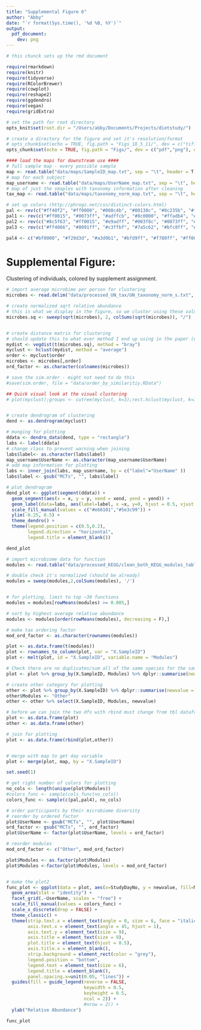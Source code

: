 ```yaml
---
title: "Supplemental Figure 6"
author: "Abby"
date: "`r format(Sys.time(), '%d %B, %Y')`"
output: 
  pdf_document:
    dev: png
---
```





```r
# this chunck sets up the rmd document

require(rmarkdown)
require(knitr)
require(tidyverse)
require(RColorBrewer) 
require(cowplot)
require(reshape2)
require(ggdendro)
require(vegan)
require(gridExtra)

# set the path for root directory
opts_knit$set(root.dir = "/Users/abby/Documents/Projects/dietstudy/")

# create a directory for the figure and set it's resolution/format
# opts_chunk$set(echo = TRUE, fig.path = "Figs_18_5_11/", dev = c("tiff"), dpi = 300, dev.args = list(compression="lzw"))
opts_chunk$set(echo = TRUE, fig.path = "Figs/", dev = c("pdf","png"), dpi = 300)
```

```r
#### load the maps for downstream use ####
# full sample map - every possible sample
map <- read.table("data/maps/SampleID_map.txt", sep = "\t", header = T, comment = "")
# map for each subject
map_username <- read.table("data/maps/UserName_map.txt", sep = "\t", header = T, comment = "")
# map of just the smaples with taxonomy information after cleaning
tax_map <- read.table("data/maps/taxonomy_norm_map.txt", sep = "\t", header = T, comment = "")

# set up colors (http://phrogz.net/css/distinct-colors.html)
pal <- rev(c("#ff40f2", "#ff0000", "#008c4b", "#00138c", "#8c235b", "#ffbfbf", "#8c7723", "#468c75", "#8091ff", "#ff80c4", "#8c3123", "#fff2bf", "#40fff2", "#69698c", "#ff0044", "#ff9180", "#e5ff80", "#bffbff", "#5940ff", "#8c696e", "#8c7369", "#858c69", "#40d9ff", "#c480ff", "#ff8c40", "#4b8c00", "#23698c", "#69238c", "#8c4b00", "#bfffbf", "#004b8c", "#eabfff", "#ffc480", "#40ff59", "#80c4ff", "#ffd940" ))
pal1 <- rev(c("#ff0015", "#0073ff", "#adffcb", "#8c0000", "#ffadb4", "#add2ff", "#5f8c70", "#8c5f5f", "#bb00ff", "#5f748c", "#d0ff00", "#67008c", "#00ff5e", "#738c00", "#e9adff", "#008c33", "#f0ffad"))
pal2 <- rev(c("#8c5f63", "#ff0015", "#e9adff", "#003f8c", "#0073ff", "#adffcb", "#738c00", "#d0ff00", "#8c000c", "#67008c", "#bb00ff", "#add2ff", "#008c33", "#00ff5e", "#f0ffad", "#ffadad"))
pal3 <- rev(c("#ff4066", "#8091ff", "#c3ffbf", "#7a5c62", "#bfc8ff", "#7a771f", "#df40ff", "#40ffec", "#fffb80", "#703d7a", "#3d7a74", "#ff0000", "#f4bfff", "#bffff9", "#7a1f1f", "#00107a", "#11ff00", "#ffbfbf", "#4059ff", "#417a3d"))

pal4 <- c("#bf0000", "#f29d3d", "#a3d9b1", "#bfd9ff", "#f780ff", "#ff0000", "#ffe1bf", "#00d957", "#0020f2", "#e60099", "#730f00", "#7f6600", "#336655", "#293aa6", "#a6538a", "#8c4f46", "#e5c339", "#00ffcc", "#333a66", "#40202d", "#f29979", "#fbffbf", "#00b3a7", "#8091ff", "#cc335c", "#594943", "#a3d936", "#003033", "#300059", "#400009", "#cc5200", "#354020", "#39c3e6", "#cbace6", "#d9a3aa", "#7f5940", "#6a8040", "#006fa6", "#cc00ff", "#402910", "#0a4d00", "#566573", "#83008c")

```

# Supplemental Figure:

Clustering of individuals, colored by supplement assignment.

```r
# import average microbime per person for clustering
microbes <- read.delim("data/processed_UN_tax/UN_taxonomy_norm_s.txt", row = 1)

# create normalized sqrt relative abundance
# this is what we display in the figure, so we cluster using these values
microbes.sq <- sweep(sqrt(microbes), 2, colSums(sqrt(microbes)), "/")


# create distance matrix for clustering
# should update this to what ever method I end up using in the paper (euclidean for clr, but should use a tree method with relative abundance data)
mydist <- vegdist(t(microbes.sq), method = "bray") 
myclust <- hclust(mydist, method = "average")
order <- myclust$order
microbes <- microbes[,order]
ord_factor <- as.character(colnames(microbes))

# save the sim.order - might not need to do this
#save(sim.order, file = "data/order_by_similaritiy.RData")

## Quick visual look at the visual clustering
# plot(myclust);groups <- cutree(myclust, k=3);rect.hclust(myclust, k=3, border = "red")


# create dendrogram of clustering
dend <- as.dendrogram(myclust)

# munging for plotting
ddata <- dendro_data(dend, type = "rectangle")
labs <- label(ddata)
# change class to prevent warning when joining
labs$label<- as.character(labs$label)
map_username$UserName <- as.character(map_username$UserName)
# add map information for plotting
labs <- inner_join(labs, map_username, by = c("label"="UserName" ))
labs$label <- gsub("MCTs", "", labs$label)

# plot dendrogram
dend_plot <- ggplot(segment(ddata)) + 
  geom_segment(aes(x = x, y = y, xend = xend, yend = yend)) +
  geom_label(data=labs, aes(label=label, x =x, y=0, hjust = 0.5, vjust =1, fill = labs$Supplement), size = 3) +
  scale_fill_manual(values = c("#e66101","#5e3c99")) +
  ylim(-0.25, 0.5) +
  theme_dendro() +
  theme(legend.position = c(0.5,0.2),
        legend.direction = "horizontal",
        legend.title = element_blank())

dend_plot


```




```r

# import microbiome data for function
modules <- read.table("data/processed_KEGG/clean_both_KEGG_modules_table.txt", header = T, row.names = 1, sep = "\t", comment = "")

# double check it's normalized (should be already)
modules = sweep(modules,2,colSums(modules), '/')


# for plotting, limit to top ~30 functions
modules = modules[rowMeans(modules) >= 0.005,]

# sort by highest average relative abundance
modules <- modules[order(rowMeans(modules), decreasing = F),]

# make tax ordering factor
mod_ord_factor <- as.character(rownames(modules))

plot <- as.data.frame(t(modules))
plot <- rownames_to_column(plot, var = "X.SampleID")
plot <- melt(plot, id = "X.SampleID", variable.name = "Modules")

# Check there are no duplicates/sum all of the same species for the same person
plot <- plot %>% group_by(X.SampleID, Modules) %>% dplyr::summarise(newvalue = sum(value))

# create other category for plotting
other <- plot %>% group_by(X.SampleID) %>% dplyr::summarise(newvalue = 1- sum(newvalue))
other$Modules <- "Other"
other <- other %>% select(X.SampleID, Modules, newvalue)

# before we can join the two dfs with rbind must change from tbl dataframe caused by dplyr
plot <- as.data.frame(plot)
other <- as.data.frame(other)

# join for plotting
plot <- as.data.frame(rbind(plot,other))


# merge with map to get day variable
plot <- merge(plot, map, by = "X.SampleID")

set.seed(1)

# get right number of colors for plotting
no_cols <- length(unique(plot$Modules))
#colors_func <- sample(cols_func(no_cols))
colors_func <- sample(c(pal,pal4), no_cols)

# order participants by their microbiome diversity
# reorder by ordered factor
plot$UserName <- gsub("MCTs", "", plot$UserName)
ord_factor <- gsub("MCTs", "", ord_factor)
plot$UserName <- factor(plot$UserName, levels = ord_factor)

# reorder modules
mod_ord_factor <- c("Other", mod_ord_factor)

plot$Modules <- as.factor(plot$Modules)
plot$Modules <-factor(plot$Modules, levels = mod_ord_factor)


# make the plot2
func_plot <- ggplot(data = plot, aes(x=StudyDayNo, y = newvalue, fill=Modules)) +
  geom_area(stat = "identity") +
  facet_grid(.~UserName, scales = "free") +
  scale_fill_manual(values = colors_func) +
  scale_x_discrete(drop = FALSE) +
  theme_classic() +
  theme(strip.text.x = element_text(angle = 0, size = 6, face = "italic"),
        axis.text.x = element_text(angle = 45, hjust = 1),
        axis.text.y = element_text(size = 9),
        axis.title = element_text(size = 9),
        plot.title = element_text(hjust = 0.5),
        axis.title.x = element_blank(),
        strip.background = element_rect(color = "grey"), 
        legend.position = "bottom",
        legend.text = element_text(size = 6),
        legend.title = element_blank(),
        panel.spacing.x=unit(0.05, "lines")) +
  guides(fill = guide_legend(reverse = FALSE, 
                             keywidth = 0.5, 
                             keyheight = 0.5, 
                             ncol = 2)) +
                             #nrow = 2)) +
  ylab("Relative Abundance") 

func_plot


```

